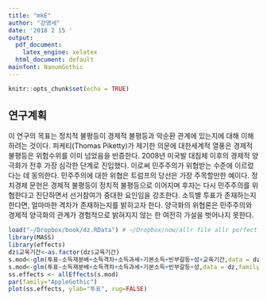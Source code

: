 ```yaml
---
title: "mkE"
author: "강명세"
date: '2018 2 15 '
output:
  pdf_document:
    latex_engine: xelatex
  html_document: default
mainfont: NanumGothic
---
```


```r
knitr::opts_chunk$set(echo = TRUE)
```

## 연구계획
이 연구의 목표는 정치적 불평등이 경제적 불평등과 악순환 관계에 있는지에 대해 이해하려는 것이다. 피케티(Thomas Piketty)가 제기한 의문에 대한세계적 열풍은 경제적 불평등은 위험수위를 이미 넘었음을 반증한다. 2008년 미국발 대침체 이후의 경제적 양극화가 전후 가장 심각한 단계로 진입했다. 이로써 민주주의가 위협받는 수준에 이르렀다는 데 동의한다. 민주주의에 대한 위협은 트럼프의 당선은 가장 주목할만한 예이다. 정치경제 문헌은 경제적 불평등이 정치적 불평등으로 이어지며 후자는 다시 민주주의를 위협한다고 진단하면서 선거참여가 중대한 요인임을 강조한다. 소득별 투표가 존재하는지 한다면, 얼마마한 격차가 존재하는지를 밝히고자 한다. 양극화의 위협론은 민주주의와 경제적 양극화의 관계가 경험적으로 밝혀지지 않는 한 여전히 가설을 벗어나지 못한다. 

```r
load("~/Dropbox/book/dz.RData") # ~/Dropbox/now/allr file allr perfect
library(MASS)
library(effects)
dz$교육기간<-as.factor(dz$교육기간)
s.mod<-glm(투표~소득재분배+소득격차+소득과세+기본소득+빈부갈등+성+교육기간,data = dz,family = binomial)
s.mod<-glm(투표~소득재분배+소득격차+소득과세+기본소득+빈부갈등+성,data = dz,family = binomial)
ss.effects <- allEffects(s.mod)
par(family="AppleGothic")
plot(ss.effects, ylab="투표", rug=FALSE)
```

